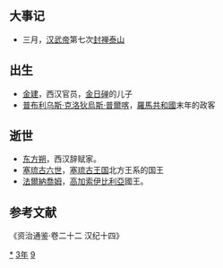 {{yearTOC|-93|西汉'''[[太始_(汉武帝)|太始]]四年'''}}

== 大事记 ==
*三月，[[汉武帝|汉武帝]]第七次[[封禅|封禅]][[泰山|泰山]]

== 出生 ==
*[[金建|金建]]，西汉官员，[[金日䃅|金日䃅]]的儿子
*[[普布利乌斯·克洛狄烏斯·普爾喀|普布利乌斯·克洛狄烏斯·普爾喀]]，[[羅馬共和國|羅馬共和國]]末年的政客

== 逝世 ==

*[[东方朔|东方朔]]，西汉辞赋家。
*[[塞琉古六世|塞琉古六世]]，[[塞琉古王国|塞琉古王国]]北方王系的国王
*[[法爾納喬姆|法爾納喬姆]]，[[高加索伊比利亞|高加索伊比利亞]]國王。
==参考文献==
《资治通鉴·卷二十二 汉纪十四》
{{Wikisource year mention}}

[[Category:前93年|*]]
[[Category:前90年代|3年]]
[[Category:前1世纪各年|9]]